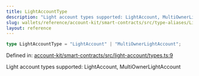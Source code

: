 ```yaml
---
title: LightAccountType
description: "Light account types supported: LightAccount, MultiOwnerLightAccount"
slug: wallets/reference/account-kit/smart-contracts/src/type-aliases/LightAccountType
layout: reference
---
```


```ts
type LightAccountType = "LightAccount" | "MultiOwnerLightAccount";
```

Defined in: [account-kit/smart-contracts/src/light-account/types.ts:9](https://github.com/alchemyplatform/aa-sdk/blob/5b9429f0f16dcd4ff822527b8de589e19e88faa7/account-kit/smart-contracts/src/light-account/types.ts#L9)

Light account types supported: LightAccount, MultiOwnerLightAccount
